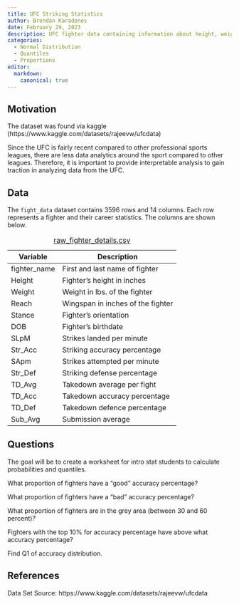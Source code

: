 ```yaml
---
title: UFC Striking Statistics
author: Brendan Karadenes
date: February 29, 2023
description: UFC fighter data containing information about height, weight, striking, reach, stance, and takedowns. Since the striking accuracy distribution is approximately normal, we will look at proportions and percentiles of fighters with "good" and "bad" percentages.
categories:
  - Normal Distribution
  - Quantiles
  - Proportions
editor:
  markdown: 
    canonical: true
---
```


## Motivation

The dataset was found via kaggle (https://www.kaggle.com/datasets/rajeevw/ufcdata)

Since the UFC is fairly recent compared to other professional sports leagues, there are less data analytics around the sport compared to other leagues. Therefore, it is important to provide interpretable analysis to gain traction in analyzing data from the UFC.

## Data

The `fight_data` dataset contains 3596 rows and 14 columns. Each row represents a fighter and their career statistics. The columns are shown below.

| Variable     | Description                       |
|--------------|-----------------------------------|
| fighter_name | First and last name of fighter    |
| Height       | Fighter's height in inches        |
| Weight       | Weight in lbs. of the fighter     |
| Reach        | Wingspan in inches of the fighter |
| Stance       | Fighter's orientation             |
| DOB          | Fighter's birthdate               |
| SLpM         | Strikes landed per minute         |
| Str_Acc      | Striking accuracy percentage      |
| SApm         | Strikes attempted per minute      |
| Str_Def      | Striking defense percentage       |
| TD_Avg       | Takedown average per fight        |
| TD_Acc       | Takedown accuracy percentage      |
| TD_Def       | Takedown defence percentage       |
| Sub_Avg      | Submission average                |

: [raw_fighter_details.csv](../data/raw_fighter_details.csv)

## Questions

The goal will be to create a worksheet for intro stat students to calculate probabilities and quantiles.

What proportion of fighters have a “good” accuracy percentage?

What proportion of fighters have a “bad” accuracy percentage?

What proportion of fighters are in the grey area (between 30 and 60 percent)?

Fighters with the top 10% for accuracy percentage have above what accuracy percentage?

Find Q1 of accuracy distribution.

## References

Data Set Source: https://www.kaggle.com/datasets/rajeevw/ufcdata
